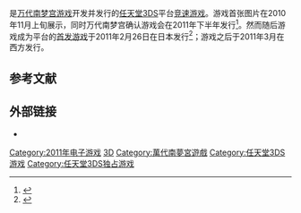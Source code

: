 {{NoteTA
| G1=Games
}}
{{Infobox VG
| title = 山脊赛车3D
| english = Ridge Racer 3D
| image =
| caption =
| developer = [[万代南梦宫游戏|万代南梦宫游戏]]、Xeen
| publisher = {{vgrelease|WW|万代南梦宫游戏}}
| designer =
| engine =
| series = [[實感賽車系列|實感賽車系列]]
| released = {{vgrelease new|JP|2011年2月26日|NA|2011年3月22日|EU|2011年3月25日}}
| genre = [[竞速游戏|竞速]]
| modes = [[单人电子游戏|单人]]、[[多人电子游戏|多人]]
| platforms = [[任天堂3DS|任天堂3DS]]
}}

{{Vgname|山脊赛车3D|ja=リッジレーサー3D|en=Ridge Racer 3D|cn=山脊赛车3D|tw=實感賽車3D}}是[[万代南梦宫游戏|万代南梦宫游戏]]开发并发行的[[任天堂3DS|任天堂3DS]]平台[[竞速游戏|竞速游戏]]。游戏首张图片在2010年11月上旬展示，同时万代南梦宫确认游戏会在2011年下半年发行<ref>{{Cite web |url=http://www.nintendoworldreport.com/impressions/23374 |title=First images of the game |access-date=2015-02-06 |archive-date=2012-05-17 |archive-url=https://web.archive.org/web/20120517114336/http://www.nintendoworldreport.com/impressions/23374 |dead-url=no }}</ref>。然而随后游戏成为平台的[[首发游戏|首发游戏]]于2011年2月26日在日本发行<ref>{{cite web |url=http://www.eurogamer.net/articles/2011-01-10-nintendo-3ds-japanese-launch-line-up |title=Nintendo 3DS Japanese launch line-up 3DS News - Page 1 |publisher=[[Eurogamer|Eurogamer]] |author=Tom Bramwell |date=1-10-2011 |accessdate=2011-01-10 |archive-date=2013-05-17 |archive-url=https://www.webcitation.org/6Gfrlg1ae?url=http://www.eurogamer.net/articles/2011-01-10-nintendo-3ds-japanese-launch-line-up |dead-url=no }}</ref>；游戏之后于2011年3月在西方发行。

== 参考文献 ==
{{Reflist}}

== 外部链接 ==
* {{Official|http://rr3d.namco-ch.net/}}{{ja}}
{{山脊赛车系列}}

{{DEFAULTSORT:Ridge Racer 3D}}
[[Category:2011年电子游戏|Category:2011年电子游戏]]
[[Category:山脊赛车系列|3D]]
[[Category:萬代南夢宮遊戲|Category:萬代南夢宮遊戲]]
[[Category:任天堂3DS游戏|Category:任天堂3DS游戏]]
[[Category:任天堂3DS独占游戏|Category:任天堂3DS独占游戏]]

{{Racing-videogame-stub}}